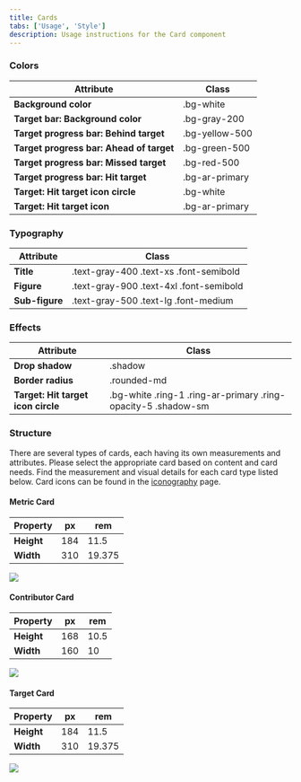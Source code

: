 ```yaml
---
title: Cards
tabs: ['Usage', 'Style']
description: Usage instructions for the Card component
---
```


### Colors

<table>
    <thead>
        <tr>
            <th>Attribute</th>  
            <th>Class</th>
        </tr>
    </thead>
    <tbody>
        <tr>
            <td><strong>Background color</strong></td>
            <td class="color-name"><span class="code">.bg-white</span></td>     
        </tr>
        <tr>
            <td><strong>Target bar: Background color</strong></td>
            <td class="color-name"><span class="code">.bg-gray-200</span></td>     
        </tr>
        <tr>
            <td><strong>Target progress bar: Behind target</strong></td>
            <td class="color-name"><span class="code">.bg-yellow-500</span></td>     
        </tr>
        <tr>
            <td><strong>Target progress bar: Ahead of target</strong></td>
            <td class="color-name"><span class="code">.bg-green-500</span></td>     
        </tr>
        <tr>
            <td><strong>Target progress bar: Missed target</strong></td>
            <td class="color-name"><span class="code">.bg-red-500</span></td>     
        </tr>
        <tr>
            <td><strong>Target progress bar: Hit target</strong></td>
            <td class="color-name"><span class="code">.bg-ar-primary</span></td>     
        </tr>
        <tr>
            <td><strong>Target: Hit target icon circle</strong></td>
            <td class="color-name"><span class="code">.bg-white</span></td>     
        </tr>
        <tr>
            <td><strong>Target: Hit target icon</strong></td>
            <td class="color-name"><span class="code">.bg-ar-primary</span></td>     
        </tr>
    </tbody>
</table>

### Typography

<table>
    <thead>
        <tr>
            <th>Attribute</th>  
            <th>Class</th>
        </tr>
    </thead>
    <tbody>
        <tr>
            <td><strong>Title</strong></td>
            <td class="color-name"><span class="code">.text-gray-400</span> <span class="code">.text-xs</span> <span class="code">.font-semibold</span></td>     
        </tr>
        <tr>
            <td><strong>Figure</strong></td>
            <td class="color-name"><span class="code">.text-gray-900</span> <span class="code">.text-4xl</span> <span class="code">.font-semibold</span></td>            
        </tr>
        <tr>
            <td><strong>Sub-figure</strong></td>
            <td class="color-name"><span class="code">.text-gray-500</span> <span class="code">.text-lg</span> <span class="code">.font-medium</span></td>            
        </tr>
    </tbody>
</table>

### Effects

<table>
    <thead>
        <tr>
            <th>Attribute</th>  
            <th>Class</th>
        </tr>
    </thead>
    <tbody>
        <tr>
            <td><strong>Drop shadow</strong></td>
            <td class="color-name"><span class="code">.shadow</span></td>     
        </tr>
        <tr>
            <td><strong>Border radius</strong></td>
            <td class="color-name"><span class="code">.rounded-md</span></td>            
        </tr>
        <tr>
            <td><strong>Target: Hit target icon circle</strong></td>
            <td class="color-name"><span class="code">.bg-white</span> <span class="code">.ring-1</span> <span class="code">.ring-ar-primary</span> <span class="code">.ring-opacity-5</span> <span class="code">.shadow-sm</span></td>     
        </tr>
    </tbody>
</table>

### Structure

There are several types of cards, each having its own measurements and attributes. Please select the appropriate card based on content and card needs. Find the measurement and visual details for each card type listed below. Card icons can be found in the <a href="/foundations/iconography">iconography</a> page.

#### Metric Card 

<table>
    <thead>
        <tr>
            <th>Property</th>  
            <th>px</th>
            <th>rem</th>
        </tr>
    </thead>
    <tbody>
        <tr>
            <td><strong>Height</strong></td>
            <td>184</td>     
            <td>11.5</td>     
        </tr>
         <tr>
            <td><strong>Width</strong></td>
            <td>310</td>     
            <td>19.375</td>     
        </tr>
    </tbody>
</table>

<Row>
<Column colLg={8}>

<img src="https://res.cloudinary.com/dgcfg5cwe/image/upload/v1648756079/card-structure_joyzaz.svg" class="center"></img>

</Column>
</Row>

#### Contributor Card 

<table>
    <thead>
        <tr>
            <th>Property</th>  
            <th>px</th>
            <th>rem</th>
        </tr>
    </thead>
    <tbody>
        <tr>
            <td><strong>Height</strong></td>
            <td>168</td>     
            <td>10.5</td>     
        </tr>
         <tr>
            <td><strong>Width</strong></td>
            <td>160</td>     
            <td>10</td>     
        </tr>
    </tbody>
</table>


<Row>
<Column colLg={8}>

<img src="https://res.cloudinary.com/dgcfg5cwe/image/upload/v1645762759/contributor-spacing_i3jzlj.svg" class="center"></img>

</Column>
</Row>

#### Target Card 

<table>
    <thead>
        <tr>
            <th>Property</th>  
            <th>px</th>
            <th>rem</th>
        </tr>
    </thead>
    <tbody>
        <tr>
            <td><strong>Height</strong></td>
            <td>184</td>     
            <td>11.5</td>     
        </tr>
         <tr>
            <td><strong>Width</strong></td>
            <td>310</td>     
            <td>19.375</td>     
        </tr>
    </tbody>
</table>

<Row>
<Column colLg={8}>

<img src="https://res.cloudinary.com/dgcfg5cwe/image/upload/v1648753272/target-structure_e0hegn.svg" class="center"></img>

</Column>
</Row>


